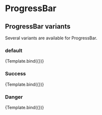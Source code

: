

<Meta title="Components/ProgressBar/Variants" component={ProgressBar} />


# ProgressBar

## ProgressBar variants

Several variants are available for ProgressBar.

### default

<Canvas>
  <Story name="Default" args={{ now: 50 }}>
    {Template.bind({})}
  </Story>
</Canvas>

### Success

<Canvas>
  <Story name="Success" args={{ variant: 'success', now: 50 }}>
    {Template.bind({})}
  </Story>
</Canvas>

### Danger

<Canvas>
  <Story name="Danger" args={{ variant: 'danger', now: 50 }}>
    {Template.bind({})}
  </Story>
</Canvas>
